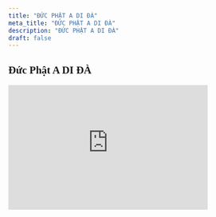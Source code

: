 ```yaml
---
title: "ĐỨC PHẬT A DI ĐÀ"
meta_title: "ĐỨC PHẬT A DI ĐÀ"
description: "ĐỨC PHẬT A DI ĐÀ"
draft: false
---
```

<style>
    @import url('https://fonts.googleapis.com/css2?family=Pattaya&display=swap');
</style>
<h2 style="font-family: 'Pattaya'">Đức Phật A DI ĐÀ</h2>
<iframe
    style='width:400px;height:250px'
    src='https://online.pubhtml5.com/kcbf/nmpa/'
    seamless='seamless'
    scrolling='no'
    frameborder='0'
    allowtransparency='true'
    allowfullscreen='true'
></iframe>

